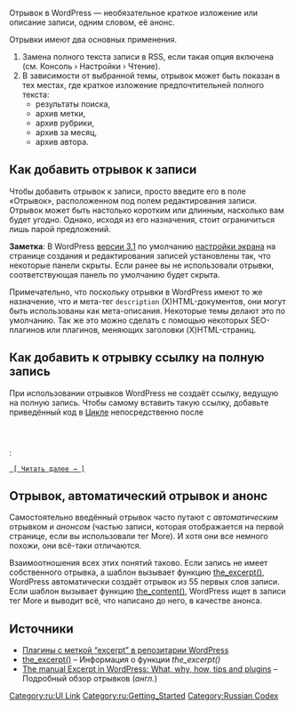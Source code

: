 {{Languages|
{{en|Excerpt}}
{{es|Extracto}}
{{pt-br|Resumo}}
{{ru|{{PAGENAMEE}}}}
{{ja|抜粋}}
}}

Отрывок в WordPress&nbsp;&mdash; необязательное краткое изложение или описание записи, одним словом, её анонс.

Отрывки имеют два основных применения.
# Замена полного текста записи в RSS, если такая опция включена (см. Консоль › Настройки › Чтение).
# В зависимости от выбранной темы, отрывок может быть показан в тех местах, где краткое изложение предпочтительней полного текста:
#*      результаты поиска,
#*      архив метки,
#*      архив рубрики,
#*      архив за месяц,
#*      архив автора.

== Как добавить отрывок к записи ==

Чтобы добавить отрывок к записи, просто введите его в поле «Отрывок», расположенном под полем редактирования записи. Отрывок может быть настолько коротким или длинным, насколько вам будет угодно. Однако, исходя из его назначения, стоит ограничиться лишь парой предложений.

'''Заметка''': В WordPress [[Version 3.1|версии 3.1]] по умолчанию [[Административные панели#Screen_Options|настройки экрана]] на странице создания и редактирования записей установлены так, что некоторые панели скрыты. Если ранее вы не использовали отрывки, соответствующая панель по умолчанию будет скрыта.

Примечательно, что поскольку отрывки в WordPress имеют то же назначение, что и мета-тег <code>description</code> (X)HTML-документов, они могут быть использованы как мета-описания. Некоторые темы делают это по умолчанию. Так же это можно сделать с помощью некоторых SEO-плагинов или плагинов, меняющих заголовки (X)HTML-страниц.

== Как добавить к отрывку ссылку на полную запись ==

При использовании отрывков WordPress не создаёт ссылку, ведущую на полную запись. Чтобы самому вставить такую ссылку, добавьте приведённый код в [[Цикл WordPress|Цикле]] непосредственно после <code><?php the_excerpt(); ?></code>:

<code><a href="<?php echo get_permalink(); ?>"> [ Читать далее &rarr; ]</a></code>

== Отрывок, автоматический отрывок и анонс ==

Самостоятельно введённый отрывок часто путают с ''автоматическим'' отрывком и ''анонсом'' (частью записи, которая отображается на первой странице, если вы использовали тег More). И хотя они все немного похожи, они всё-таки отличаются.

Взаимоотношения всех этих понятий таково. Если запись не имеет собственного отрывка, а шаблон вызывает функцию [[Template_Tags/the_excerpt|the_excerpt()]], WordPress автоматически создаёт отрывок из 55 первых слов записи. Если шаблон вызывает функцию [[Template_Tags/the_content|the_content()]], WordPress ищет в записи тег More и выводит всё, что написано до него, в качестве анонса.

== Источники ==

*   [http://wordpress.org/extend/plugins/tags/excerpt Плагины с меткой “excerpt” в репозитарии WordPress]
*   [[Template_Tags/the_excerpt|the_excerpt()]] – Информация о функции ''the_excerpt()''
*   [http://op111.net/67 The manual Excerpt in WordPress:  What, why, how, tips and plugins] – Подробный обзор отрывков (''англ.'')
{{Stub}}
[[Category:ru:UI Link]]
[[Category:ru:Getting_Started]]
[[Category:Russian Codex]]